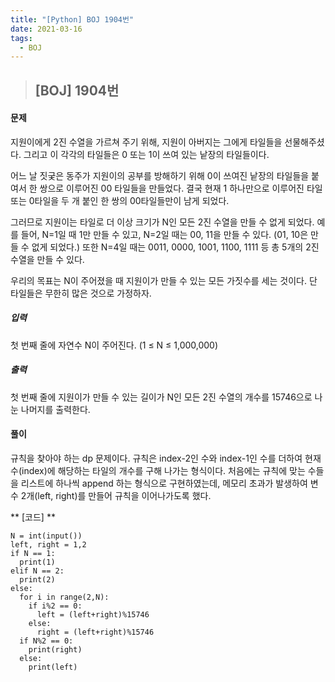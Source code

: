 ```yaml
---
title: "[Python] BOJ 1904번"
date: 2021-03-16
tags:
  - BOJ
---
```


> ## [BOJ] 1904번 

#### 문제
지원이에게 2진 수열을 가르쳐 주기 위해, 지원이 아버지는 그에게 타일들을 선물해주셨다. 그리고 이 각각의 타일들은 0 또는 1이 쓰여 있는 낱장의 타일들이다.

어느 날 짓궂은 동주가 지원이의 공부를 방해하기 위해 0이 쓰여진 낱장의 타일들을 붙여서 한 쌍으로 이루어진 00 타일들을 만들었다. 결국 현재 1 하나만으로 이루어진 타일 또는 0타일을 두 개 붙인 한 쌍의 00타일들만이 남게 되었다.

그러므로 지원이는 타일로 더 이상 크기가 N인 모든 2진 수열을 만들 수 없게 되었다. 예를 들어, N=1일 때 1만 만들 수 있고, N=2일 때는 00, 11을 만들 수 있다. (01, 10은 만들 수 없게 되었다.) 또한 N=4일 때는 0011, 0000, 1001, 1100, 1111 등 총 5개의 2진 수열을 만들 수 있다.

우리의 목표는 N이 주어졌을 때 지원이가 만들 수 있는 모든 가짓수를 세는 것이다. 단 타일들은 무한히 많은 것으로 가정하자.
##### 입력
첫 번째 줄에 자연수 N이 주어진다. (1 ≤ N ≤ 1,000,000)
##### 출력
첫 번째 줄에 지원이가 만들 수 있는 길이가 N인 모든 2진 수열의 개수를 15746으로 나눈 나머지를 출력한다.

#### **풀이**
규칙을 찾아야 하는 dp 문제이다. 
규칙은 index-2인 수와 index-1인 수를 더하여 현재 수(index)에 해당하는 타일의 개수를 구해 나가는 형식이다.
처음에는 규칙에 맞는 수들을 리스트에 하나씩 append 하는 형식으로 구현하였는데, 메모리 초과가 발생하여 변수 2개(left, right)를 만들어 규칙을 이어나가도록 했다.

** [코드] **

    N = int(input())
    left, right = 1,2
    if N == 1:
      print(1)
    elif N == 2:
      print(2)
    else:
      for i in range(2,N):
        if i%2 == 0:
          left = (left+right)%15746
        else:
          right = (left+right)%15746
      if N%2 == 0:
        print(right)
      else:
        print(left)